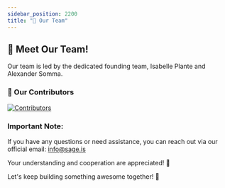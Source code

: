 ```yaml
---
sidebar_position: 2200
title: "👥 Our Team"
---
```



<TopBanners />

## 🌟 Meet Our Team!

Our team is led by the dedicated founding team, Isabelle Plante and Alexander Somma.

### 💓 Our Contributors

<a href="https://github.com/Startr/AI-WEB-openwebui/graphs/contributors">
  <img
    src="https://contrib.rocks/image?repo=sage-open-webui/sage-open-webui"
    alt="Contributors"
  />
</a>

### Important Note:

If you have any questions or need assistance, you can reach out via our official email: info@sage.is

Your understanding and cooperation are appreciated! 💪


Let's keep building something awesome together! 🚀
